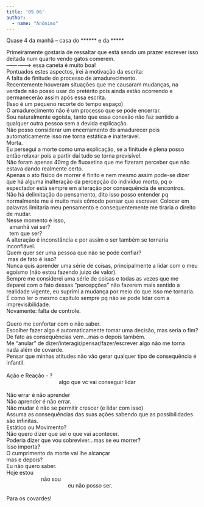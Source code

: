```yaml
---
title: '09.06'
author: 
  - name: "Anônimo"
---
```


Quase 4 da manhã – casa do ****** e da *****

| Primeiramente gostaria de ressaltar que está sendo um prazer escrever isso deitada num quarto vendo gatos comerem.
| -------------> essa caneta é muito boa!
| Pontuados estes aspectos, irei à motivação da escrita:
| A falta de finitude do processo de amadurecimento.
| Recentemente houveram situações que me causaram mudanças, na verdade não posso usar do pretérito pois ainda estão ocorrendo e permanecerão assim após essa escrita.
| (Isso é um pequeno recorte do tempo espaço)
| O amadurecimento não é um processo que se pode encerrar.
| Sou naturalmente egoísta, tanto que essa conexão não faz sentido a qualquer outra pessoa sem a devida explicação.
| Não posso considerar um encerramento do amadurecer pois automaticamente isso me torna estática e inalterável.
| Morta.
| Eu persegui a morte como uma explicação, se a finitude é plena posso então relaxar pois a partir daí tudo se torna previsível.
| Não foram apenas 40mg de fluoxetina que me fizeram perceber que não estava dando realmente certo.
| Apenas o ato físico de morrer é finito e nem mesmo assim pode-se dizer que há alguma inalteração da percepção do indivíduo morto, pq o espectador está sempre em alteração por consequência de encontros.
| Não há delimitação do pensamento, dito isso posso entender pq normalmente me é muito mais cômodo pensar que escrever. Colocar em palavras limitaria meu pensamento e consequentemente me tiraria o direito de mudar.
| Nesse momento é isso,
|   amanhã vai ser?
|   tem que ser?
| A alteração é inconstância e por assim o ser também se tornaria inconfiável.
| Quem quer ser uma pessoa que não se pode confiar?
|  mas de fato é isso?
| Nunca quis aprender uma série de coisas, principalmente a lidar com o meu egoísmo (não estou fazendo juízo de valor).
| Sempre me considerei uma série de coisas e todas as vezes que me deparei com o fato dessas "percepções" não fazerem mais sentido a realidade vigente, eu suprimi a mudança por meio do que isso me tornaria.
| É como ler o mesmo capítulo sempre pq não se pode lidar com a imprevisibilidade.
| Novamente: falta de controle.
| 
| Quero me confortar com o não saber.
| Escolher fazer algo é automaticamente tomar uma decisão, mas seria o fim?
| De fato as consequências vem...mas o depois também.
| Me "anular" de dizer/interagir/pensar/fazer/escrever algo não me torna nada além de covarde.
| Pensar que minhas atitudes não vão gerar qualquer tipo de consequência é infantil.
| 
| Ação e Reação - ? 
|                                    algo que vc vai conseguir lidar
| 
| Não errar é não aprender 
| Não aprender é não errar.
| Não mudar é não se permitir crescer (e lidar com isso)
| Assuma as consequências das suas ações sabendo que as possibilidades são infinitas.
| Estático ou Movimento?
| Não quero dizer que sei o que vai acontecer.
| Poderia dizer que vou sobreviver...mas se eu morrer? 
| Isso importa?
| O cumprimento da morte vai lhe alcançar
| mas e depois?
| Eu não quero saber.
| Hoje estou  
|                        não sou
|                                          eu não posso ser.
| 
| Para os covardes!
